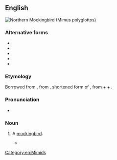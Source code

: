 {{also|centzontlé}}
==English==
[[Image:Mimus_polyglottos1.jpg|thumb|right|Northern Mockingbird (''Mimus polyglottos'')]]
{{wikipedia|Mockingbird}}

===Alternative forms===
* {{l|en|centzontlé}}
* {{l|en|cenzontli}}
* {{l|en|sensonte}}
* {{l|en|sinsonte}}
* {{l|en|sinsontle}}

===Etymology===
Borrowed from {{bor|en|es|cenzontle}}, from {{etyl|nci|en}} {{m|nci|centzontleh}}, shortened form of {{m|nci|centzontlahtōleh||mockingbird|lit=possessor of four hundred words}}, from {{m|nci|centzontli||four hundred, a count of four hundred}} + {{m|nci|tlahtōlli||language, word, statement}} + {{m|nci|-eh||possessor of}}.

===Pronunciation===
* {{audio|En-us-ncalif-cenzontle.ogg|Audio (US, Northern California)|lang=en}}

===Noun===
{{en-noun}}

# {{lb|en|rare}} A [[mockingbird]].
#* {{quote-book|title=The Children of Sánchez: Autobiography of a Mexican Family|author=Oscar Lewis|year=1961|passage=He had bought young '''''centzontles''''' and it was Roberto's and Manuel's job to whistle at them until they learned to sing. But the birds picked at the cane and made an opening through which a dozen and a half escaped.}}

[[Category:en:Mimids]]